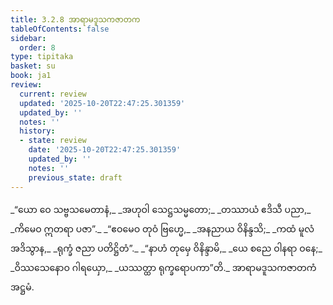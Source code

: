 ```yaml
---
title: 3.2.8 အာရာမဒူသကဇာတက
tableOfContents: false
sidebar:
  order: 8
type: tipitaka
basket: su
book: ja1
review:
  current: review
  updated: '2025-10-20T22:47:25.301359'
  updated_by: ''
  notes: ''
  history:
  - state: review
    date: '2025-10-20T22:47:25.301359'
    updated_by: ''
    notes: ''
    previous_state: draft
---
```



<DynamicBreadcrumb />


<ReviewStatus review={frontmatter.review} showDetails={true} />

<HypothesisAnnotation frontmatter={frontmatter} />

<Division number="52" book="ja1" e="ch" v="22" p="78">

<Paragraph number="740" type="verses" book="ja1">
_“ယော ဝေ သဗ္ဗသမေတာနံ,_  
_အဟုဝါ သေဋ္ဌသမ္မတော;_  
_တဿာယံ ဧဒိသီ ပညာ,_  
_ကိမေဝ ဣတရာ ပဇာ”._  

</Paragraph>

</Division>
<Division number="53" book="ja1" e="ch" v="22" p="78">

<Paragraph number="741" type="verses" book="ja1">
_“ဧဝမေဝ တုဝံ ဗြဟ္မေ,_  
_အနညာယ ဝိနိန္ဒသိ;_  
_ကထံ မူလံ အဒိသွာန,_  
_ရုက္ခံ ဇညာ ပတိဋ္ဌိတံ”._  

</Paragraph>

</Division>
<Division number="54" book="ja1" e="ch" v="22" p="78">

<Paragraph number="742" type="verses" book="ja1">
_“နာဟံ တုမှေ ဝိနိန္ဒာမိ,_  
_ယေ စညေ ဝါနရာ ဝနေ;_  
_ဝိဿသေနောဝ ဂါရယှော,_  
_ယဿတ္ထာ ရုက္ခရောပကာ”တိ._  


</Paragraph>
</Division>

<Paragraph number="743" type="center" book="ja1">
အာရာမဒူသကဇာတကံ အဋ္ဌမံ.
</Paragraph>